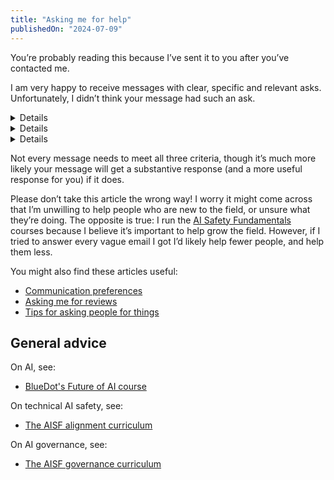 ```yaml
---
title: "Asking me for help"
publishedOn: "2024-07-09"
---
```



You’re probably reading this because I’ve sent it to you after you’ve contacted me.

I am very happy to receive messages with clear, specific and relevant asks. Unfortunately, I didn’t think your message had such an ask.

<Details title='Clear: There should be a obvious ask.'>

An unclear ask:

> I've been reading about recent advancements in AI and it's got me thinking. Given your background, I imagine you might have some valuable perspectives on this topic.
>
> I'm curious about the implications of AI for our industry and society at large. There seems to be so much to consider. I've been trying to wrap my head around it all, but it's quite complex.
>
> It’d be great to connect, and then maybe we can work on this more in future.

</Details>

<Details title='Specific: The ask should be well-defined and reasonably narrow.'>

A good rule of thumb is that your ask is only relevant to your situation, and wouldn’t apply to 1,000+ people.

A non-specific ask:

> Do you know of any good ways to get more familiar with AI? I'm not sure where to start or what exactly I'm looking for, but I feel like it's an important topic to understand better.
>
> Any thoughts or suggestions you might have would be greatly appreciated. Thanks in advance for your help!

I don’t usually consider ‘Can we chat for 30 minutes’ on its own a specific ask. I’d prefer you lay out the questions you want answers to or areas you’re confused about (at least briefly) - then I’ll have more context as to whether I want to answer them, and I can choose between doing so in writing or on a call.

Also please don’t ask to ask:

> I had some questions about AI safety. Would it be okay if I send them to you to look over?

Instead, just ask the questions from the outset.

</Details>

<Details title='Relevant: I should be the right person to do the thing you’re asking for.'>

A non-relevant ask:

> I hope this email finds you well. I'm reaching out because I'm currently working on implementing direct preference optimization (DPO) for fine-tuning large language models, and I have a few specific technical questions I was hoping you could help clarify:
>
> 1. In your experience, what's the optimal batch size when training with DPO? I'm particularly interested in how this might differ from standard supervised fine-tuning.
> 2. How do you typically handle the reference model distribution in practice? Do you use a frozen copy of the initial model, or do you have strategies for updating it during training?
>
> I appreciate any insights you can provide on these points. If it's easier to discuss this over a call, I'd be happy to schedule one at your convenience.

This would _probably_ be a pretty good email to a DPO expert (provided answers to these questions aren’t easily discoverable online, and there’s sufficient context to answer them here). But I am not a DPO expert.

In general, I’d be more okay with receiving this kind of email: I’d just tell you I couldn’t answer these questions. Lean towards contacting me if you’re not sure about relevance, but do have a clear and specific ask.

</Details>

Not every message needs to meet all three criteria, though it’s much more likely your message will get a substantive response (and a more useful response for you) if it does.

Please don’t take this article the wrong way! I worry it might come across that I’m unwilling to help people who are new to the field, or unsure what they’re doing. The opposite is true: I run the [AI Safety Fundamentals](https://aisafetyfundamentals.com/) courses because I believe it’s important to help grow the field. However, if I tried to answer every vague email I got I’d likely help fewer people, and help them less.

You might also find these articles useful:
* [Communication preferences](/blog/communication-preferences/)
* [Asking me for reviews](/blog/reviewing-your-work/)
* [Tips for asking people for things](https://forum.effectivealtruism.org/posts/3QapZFzw9fQqno8mq/tips-for-asking-people-for-things)

## General advice

On AI, see:
* [BlueDot's Future of AI course](https://bluedot.org/courses/future-of-ai)

On technical AI safety, see:
* [The AISF alignment curriculum](https://bluedot.org/courses/alignment)

On AI governance, see:
* [The AISF governance curriculum](https://bluedot.org/courses/governance)
